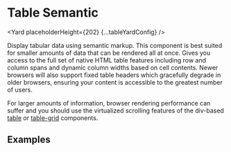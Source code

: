 <!--
Copyright (c) Uber Technologies, Inc.

This source code is licensed under the MIT license found in the
LICENSE file in the root directory of this source tree.
-->






<TableGuideNotification />

# Table Semantic

<Yard placeholderHeight={202} {...tableYardConfig} />

Display tabular data using semantic markup. This component is best suited for
smaller amounts of data that can be rendered all at once. Gives you access to
the full set of native HTML table features including row and column spans and
dynamic column widths based on cell contents. Newer browsers will also support
fixed table headers which gracefully degrade in older browsers, ensuring your
content is accessible to the greatest number of users.

For larger amounts of information, browser rendering performance can suffer and
you should use the virtualized scrolling features of the div-based
[table](/components/table) or [table-grid](/components/table-grid) components.

## Examples

<Example title="Table basic usage" path="table-semantic/basic.tsx">
  <Basic />
</Example>

<Example title="Common cell examples" path="table-semantic/cells.tsx">
  <Cells />
</Example>

<Example title="Table with scrolling contents" path="table-semantic/scroll.tsx">
  <Scroll />
</Example>

<Example title="Table Builder" path="table-semantic/builder.tsx">
  <Builder />
</Example>

<Example title="Table Builder with sorting" path="table-semantic/sortable.tsx">
  <Sortable />
</Example>

<Example title="Table Builder with toggles" path="table-semantic/toggleable.tsx">
  <Toggleable />
</Example>

<Example title="Table Builder with alternating rows" path="table-semantic/alternating.tsx">
  <Alternating />
</Example>

<Example title="Table custom with merged cells" path="table-semantic/span.tsx">
  <Span />
</Example>

<Example title="Table with empty message" path="table-semantic/empty-message.tsx">
  <EmptyMessage />
</Example>

<Exports
  component={TableSemanticExports}
  title="Table Semantic exports"
  path="baseui/table-semantic"
/>
